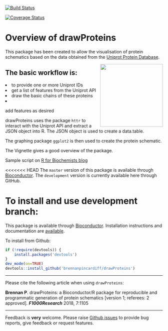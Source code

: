 [![Build Status](https://travis-ci.org/brennanpincardiff/drawProteins.svg?branch=master)](https://travis-ci.org/brennanpincardiff/drawProteins)

[![Coverage Status](https://coveralls.io/repos/github/brennanpincardiff/drawProteins/badge.svg?branch=master)](https://coveralls.io/github/brennanpincardiff/drawProteins?branch=master)

# Overview of drawProteins
This package has been created to allow the visualisation of protein schematics based on the data obtained from the [Uniprot Protein Database](http://www.uniprot.org/). 

<img src="https://raw.githubusercontent.com/Bioconductor/BiocStickers/master/drawProteins/drawProteins.png" height="200" align="right" />

## The basic workflow is:
<li> to provide one or more Uniprot IDs
<li> get a list of features from the Uniprot API
<li> draw the basic chains of these proteins
<li> add features as desired

drawProteins uses the package `httr` to interact with the Uniprot API and extract a JSON object into R. The JSON object is used to create a data.table. 

The graphing package `ggplot2` is then used to create the protein schematic. 

The Vignette gives a good overview of the package. 

Sample script on [R for Biochemists blog](http://rforbiochemists.blogspot.co.uk/2017/11/using-drawproteins-for-draw-nf-kappab.html)

<<<<<<< HEAD
The `master` version of this package is available through 
[Bioconductor](http://bioconductor.org/packages/release/bioc/html/drawProteins.html).
The `development` version is currently available here through GitHub.

To install and use development branch: 
=======
This package is available through
[Bioconductor](https://bioconductor.org/packages/devel/bioc/html/drawProteins.html).
Installation instructions and documentation are [available](https://bioconductor.org/packages/devel/bioc/html/drawProteins.html). 

To install from Github: 

```r
if (!require(devtools)) {
    install.packages('devtools')
}
dev_mode(on=TRUE)
devtools::install_github('brennanpincardiff/drawProteins')
```


-----------------------------------------------------

Please cite the following article when using `drawProteins`:

__Brennan P__. drawProteins: a Bioconductor/R package for reproducible and
programmatic generation of protein schematics [version 1; referees: 2 approved].
__*F1000Research*__ 2018, 7:1105 

-------------------------------------------------------

Feedback is <b>very</b> welcome. 
Please raise 
[Github issues](https://github.com/brennanpincardiff/drawProteins/issues)
to provide bug reports, give feedback or request features.  

